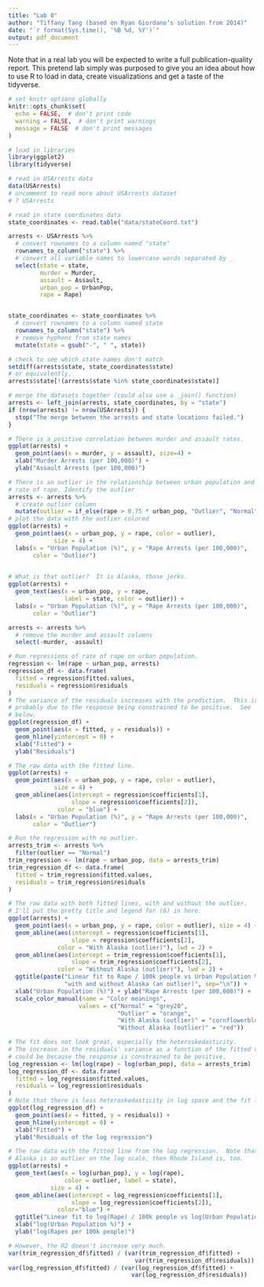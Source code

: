 ```yaml
---
title: "Lab 0"
author: "Tiffany Tang (based on Ryan Giordano’s solution from 2014)"
date: "`r format(Sys.time(), '%B %d, %Y')`"
output: pdf_document
---
```


Note that in a real lab you will be expected to write a full publication-quality report. This pretend lab simply was purposed to give you an idea about how to use R to load in data, create visualizations and get a taste of the tidyverse.

```r
# set knitr options globally
knitr::opts_chunk$set(
  echo = FALSE,  # don't print code
  warning = FALSE,  # don't print warnings
  message = FALSE  # don't print messages
)

# load in libraries
library(ggplot2)
library(tidyverse)
```

```r

# read in USArrests data
data(USArrests)
# uncomment to read more about USArrests dataset
# ? USArrests

# read in state coordinates data
state_coordinates <- read.table("data/stateCoord.txt")

```


```r

arrests <- USArrests %>% 
  # convert rownames to a column named "state"
  rownames_to_column("state") %>%
  # convert all variable names to lowercase words separated by _
  select(state = state, 
         murder = Murder, 
         assault = Assault, 
         urban_pop = UrbanPop, 
         rape = Rape)


state_coordinates <- state_coordinates %>% 
  # convert rownames to a column named state
  rownames_to_column("state") %>%
  # remove hyphens from state names
  mutate(state = gsub("-", " ", state))

# check to see which state names don't match
setdiff(arrests$state, state_coordinates$state)
# or equivalently,
arrests$state[!(arrests$state %in% state_coordinates$state)]

```


```r
# merge the datasets together (could also use a _join() function)
arrests <- left_join(arrests, state_coordinates, by = "state")
if (nrow(arrests) != nrow(USArrests)) {
  stop("The merge between the arrests and state locations failed.")
}
```



```r
# There is a positive correlation between murder and assault rates.
ggplot(arrests) + 
  geom_point(aes(x = murder, y = assault), size=4) +
  xlab("Murder Arrests (per 100,000)") +
  ylab("Assault Arrests (per 100,000)")
```

```r
# There is an outlier in the relationship between urban population and
# rate of rape. Identify the outlier
arrests <- arrests %>% 
  # create outlier column
  mutate(outlier = if_else(rape > 0.75 * urban_pop, "Outlier", "Normal"))
# plot the data with the outlier colored
ggplot(arrests) +
  geom_point(aes(x = urban_pop, y = rape, color = outlier),
             size = 4) +
  labs(x = "Urban Population (%)", y = "Rape Arrests (per 100,000)",
       color = "Outlier")
  
```



```r
# What is that outlier?  It is Alaska, those jerks.
ggplot(arrests) +
  geom_text(aes(x = urban_pop, y = rape, 
                label = state, color = outlier)) +
  labs(x = "Urban Population (%)", y = "Rape Arrests (per 100,000)",
       color = "Outlier")
```





```r
arrests <- arrests %>%
  # remove the murder and assault columns
  select(-murder, -assault)

# Run regressions of rate of rape on urban population.
regression <- lm(rape ~ urban_pop, arrests)
regression_df <- data.frame(
  fitted = regression$fitted.values, 
  residuals = regression$residuals
)
# The variance of the residuals increases with the prediction.  This is
# probably due to the response being constrained to be positive.  See
# below.
ggplot(regression_df) +
  geom_point(aes(x = fitted, y = residuals)) +
  geom_hline(yintercept = 0) +
  xlab("Fitted") + 
  ylab("Residuals")

# The raw data with the fitted line.
ggplot(arrests) +
  geom_point(aes(x = urban_pop, y = rape, color = outlier),
             size = 4) +
  geom_abline(aes(intercept = regression$coefficients[1], 
                  slope = regression$coefficients[2]),
              color = "blue") +
  labs(x = "Urban Population (%)", y = "Rape Arrests (per 100,000)", 
       color = "Outlier")

# Run the regression with no outlier.
arrests_trim <- arrests %>% 
  filter(outlier == "Normal")
trim_regression <- lm(rape ~ urban_pop, data = arrests_trim)
trim_regression_df <- data.frame(
  fitted = trim_regression$fitted.values, 
  residuals = trim_regression$residuals
)

# The raw data with both fitted lines, with and without the outlier.
# I'll put the pretty title and legend for (6) in here.
ggplot(arrests) +
  geom_point(aes(x = urban_pop, y = rape, color = outlier), size = 4) +
  geom_abline(aes(intercept = regression$coefficients[1], 
                  slope = regression$coefficients[2],
              color = "With Alaska (outlier)"), lwd = 2) +
  geom_abline(aes(intercept = trim_regression$coefficients[1], 
                  slope = trim_regression$coefficients[2],
              color = "Without Alaska (outlier)"), lwd = 2) +
  ggtitle(paste("Linear fit to Rape / 100k people vs Urban Population %",
                "with and without Alaska (an outlier)", sep="\n")) +
  xlab("Urban Population (%)") + ylab("Rape Arrests (per 100,000)") +
  scale_color_manual(name = "Color meanings", 
                    values = c("Normal" = "grey20", 
                               "Outlier" = "orange",
                               "With Alaska (outlier)" = "cornflowerblue",
                               "Without Alaska (outlier)" = "red"))

# The fit does not look great, especially the heteroskedasticity.
# The increase in the residuals' variance as a function of the fitted value
# could be because the response is constrained to be positive.
log_regression <- lm(log(rape) ~ log(urban_pop), data = arrests_trim)
log_regression_df <- data.frame(
  fitted = log_regression$fitted.values, 
  residuals = log_regression$residuals
)
# Note that there is less heteroskedasticity in log space and the fit looks better.
ggplot(log_regression_df) +
  geom_point(aes(x = fitted, y = residuals)) +
  geom_hline(yintercept = 0) +
  xlab("Fitted") + 
  ylab("Residuals of the log regression")

# The raw data with the fitted line from the log regression.  Note that if
# Alaska is an outlier on the log scale, then Rhode Island is, too.
ggplot(arrests) +
  geom_text(aes(x = log(urban_pop), y = log(rape), 
                color = outlier, label = state),
            size = 4) +
  geom_abline(aes(intercept = log_regression$coefficients[1], 
                  slope = log_regression$coefficients[2]),
              color="blue") +
  ggtitle("Linear fit to log(Rape) / 100k people vs log(Urban Population %)") +
  xlab("log(Urban Population %)") + 
  ylab("log(Rapes per 100k people)")

# However, the R2 doesn't increase very much.
var(trim_regression_df$fitted) / (var(trim_regression_df$fitted) +
                                    var(trim_regression_df$residuals))
var(log_regression_df$fitted) / (var(log_regression_df$fitted) +
                                   var(log_regression_df$residuals))
```

